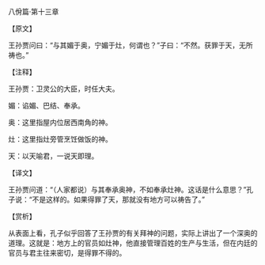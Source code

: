 

八佾篇·第十三章

【原文】

王孙贾问曰：“与其媚于奥，宁媚于灶，何谓也？”子曰：“不然。获罪于天，无所祷也。”

【注释】

王孙贾：卫灵公的大臣，时任大夫。

媚：谄媚、巴结、奉承。

奥：这里指屋内位居西南角的神。

灶：这里指灶旁管烹饪做饭的神。

天：以天喻君，一说天即理。

【译文】

王孙贾问道：“（人家都说）与其奉承奥神，不如奉承灶神。这话是什么意思？”孔子说：“不是这样的。如果得罪了天，那就没有地方可以祷告了。”

【赏析】

从表面上看，孔子似乎回答了王孙贾的有关拜神的问题，实际上讲出了一个深奥的道理。这就是：地方上的官员如灶神，他直接管理百姓的生产与生活，但在内廷的官员与君主往来密切，是得罪不得的。

